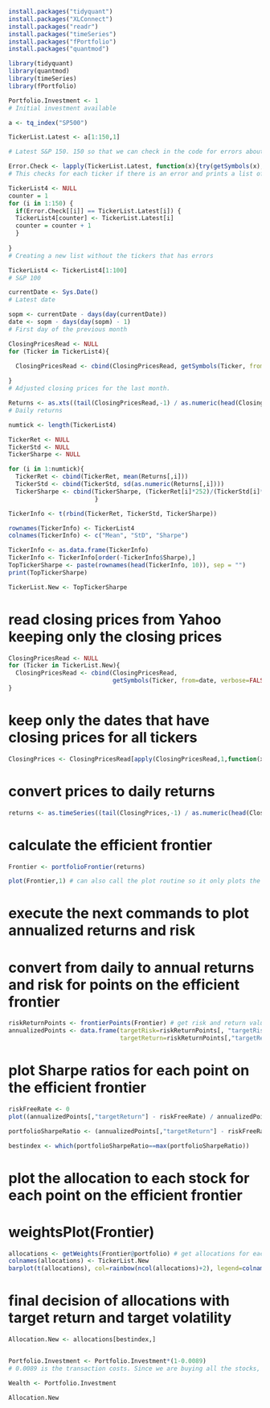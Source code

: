 
```{r message=FALSE, warning=FALSE, include=FALSE}

install.packages("tidyquant")
install.packages("XLConnect")
install.packages("readr")
install.packages("timeSeries")
install.packages("fPortfolio")
install.packages("quantmod")


```

```{r message=FALSE, warning=FALSE}
library(tidyquant)
library(quantmod)
library(timeSeries)
library(fPortfolio)

```

```{r}
Portfolio.Investment <- 1
# Initial investment available
```

```{r message=FALSE, warning=FALSE}

a <- tq_index("SP500") 

TickerList.Latest <- a[1:150,1]

# Latest S&P 150. 150 so that we can check in the code for errors about tickers.
```



```{r message=FALSE, warning=FALSE}



Error.Check <- lapply(TickerList.Latest, function(x){try(getSymbols(x),silent=TRUE)})
# This checks for each ticker if there is an error and prints a list of 150 with the ticker or an error message.

TickerList4 <- NULL
counter = 1
for (i in 1:150) {
  if(Error.Check[[i]] == TickerList.Latest[i]) {
  TickerList4[counter] <- TickerList.Latest[i]
  counter = counter + 1
  }
  
}
# Creating a new list without the tickers that has errors

TickerList4 <- TickerList4[1:100]
# S&P 100
```

```{r}

currentDate <- Sys.Date()
# Latest date

sopm <- currentDate - days(day(currentDate))
date <- sopm - days(day(sopm) - 1)
# First day of the previous month

ClosingPricesRead <- NULL
for (Ticker in TickerList4){
  
  ClosingPricesRead <- cbind(ClosingPricesRead, getSymbols(Ticker, from=date, verbose=FALSE, auto.assign=FALSE)[,6])

}
# Adjusted closing prices for the last month.
```

```{r}
Returns <- as.xts((tail(ClosingPricesRead,-1) / as.numeric(head(ClosingPricesRead,-1)))-1)
# Daily returns
```

```{r}
numtick <- length(TickerList4)

TickerRet <- NULL
TickerStd <- NULL 
TickerSharpe <- NULL

for (i in 1:numtick){
  TickerRet <- cbind(TickerRet, mean(Returns[,i]))
  TickerStd <- cbind(TickerStd, sd(as.numeric(Returns[,i])))
  TickerSharpe <- cbind(TickerSharpe, (TickerRet[i]*252)/(TickerStd[i]*sqrt(252)))
                        }
```

```{r}
TickerInfo <- t(rbind(TickerRet, TickerStd, TickerSharpe))

rownames(TickerInfo) <- TickerList4
colnames(TickerInfo) <- c("Mean", "StD", "Sharpe")
```

```{r}
TickerInfo <- as.data.frame(TickerInfo)
TickerInfo <- TickerInfo[order(-TickerInfo$Sharpe),]
TopTickerSharpe <- paste(rownames(head(TickerInfo, 10)), sep = "")
print(TopTickerSharpe)

```

```{r}
TickerList.New <- TopTickerSharpe
```
# read closing prices from Yahoo keeping only the closing prices
```{r}
ClosingPricesRead <- NULL
for (Ticker in TickerList.New){
  ClosingPricesRead <- cbind(ClosingPricesRead,
                             getSymbols(Ticker, from=date, verbose=FALSE, auto.assign=FALSE)[,6]) # [,6] = keep the adjusted prices
}
```
# keep only the dates that have closing prices for all tickers
```{r}
ClosingPrices <- ClosingPricesRead[apply(ClosingPricesRead,1,function(x) all(!is.na(x))),]
```
# convert prices to daily returns
```{r}
returns <- as.timeSeries((tail(ClosingPrices,-1) / as.numeric(head(ClosingPrices,-1)))-1)
```
# calculate the efficient frontier
```{r}
Frontier <- portfolioFrontier(returns)
```

```{r}
plot(Frontier,1) # can also call the plot routine so it only plots the frontier: plot(Frontier,1)
```

# execute the next commands to plot annualized returns and risk
# convert from daily to annual returns and risk for points on the efficient frontier

```{r}
riskReturnPoints <- frontierPoints(Frontier) # get risk and return values for points on the efficient frontier
annualizedPoints <- data.frame(targetRisk=riskReturnPoints[, "targetRisk"] * sqrt(252),
                               targetReturn=riskReturnPoints[,"targetReturn"] * 252)

```
# plot Sharpe ratios for each point on the efficient frontier
```{r}
riskFreeRate <- 0
plot((annualizedPoints[,"targetReturn"] - riskFreeRate) / annualizedPoints[,"targetRisk"], xlab="point on efficient frontier", ylab="Sharpe ratio")
```

```{r}
portfolioSharpeRatio <- (annualizedPoints[,"targetReturn"] - riskFreeRate)/annualizedPoints[,"targetRisk"]

bestindex <- which(portfolioSharpeRatio==max(portfolioSharpeRatio))
```
# plot the allocation to each stock for each point on the efficient frontier
# weightsPlot(Frontier)
```{r}
allocations <- getWeights(Frontier@portfolio) # get allocations for each instrument for each point on the efficient frontier
colnames(allocations) <- TickerList.New
barplot(t(allocations), col=rainbow(ncol(allocations)+2), legend=colnames(allocations), names.arg = c(1:50))
```
# final decision of allocations with target return and target volatility
```{r}

Allocation.New <- allocations[bestindex,]


Portfolio.Investment <- Portfolio.Investment*(1-0.0089)
# 0.0089 is the transaction costs. Since we are buying all the stocks, transaction costs need to be paid for all stocks.

Wealth <- Portfolio.Investment

Allocation.New
```










